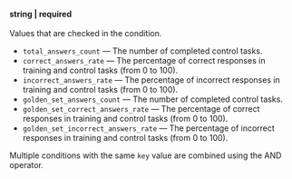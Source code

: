 **string \| required**<br/><br/>Values that are checked in the condition.

- `total_answers_count` — The number of completed control tasks.
- `correct_answers_rate` — The percentage of correct responses in training and control tasks (from 0 to 100).
- `incorrect_answers_rate` — The percentage of incorrect responses in training and control tasks (from 0 to 100).
- `golden_set_answers_count` — The number of completed control tasks.
- `golden_set_correct_answers_rate` — The percentage of correct responses in training and control tasks (from 0 to 100).
- `golden_set_incorrect_answers_rate` — The percentage of incorrect responses in training and control tasks (from 0 to 100).

Multiple conditions with the same `key` value are combined using the AND operator.